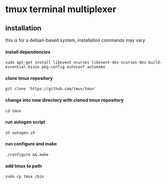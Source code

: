 # tmux terminal multiplexer



## installation 

<Callout>
this is for a debian-based system, installation commands may vary 
</Callout>

#### install dependencies


```shell
sudo apt-get install libevent ncurses libevent-dev ncurses-dev build-essential bison pkg-config autoconf automake
```

#### clone tmux repository

```shell
git clone 'https://github.com/tmux/tmux'
```

#### change into new directory with cloned tmux repository

```shell
cd tmux
```

#### run autogen script

```shell
sh autogen.sh
```

#### run configure and make

```shell
./configure && make
```

#### add tmux to path

```shell
sudo cp tmux /bin
```
